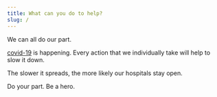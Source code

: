 ```yaml
---
title: What can you do to help?
slug: /
---
```


We can all do our part.

[covid-19](https://en.wikipedia.org/wiki/Covid_19) is happening. Every action that we individually take will help to slow it down.

The slower it spreads, the more likely our hospitals stay open.

Do your part. Be a hero.
